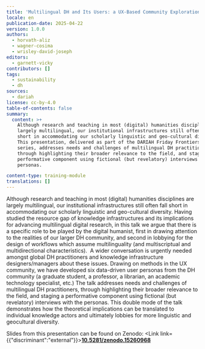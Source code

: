 ```yaml
---
title: 'Multilingual DH and Its Users: a UX-Based Community Exploration'
locale: en
publication-date: 2025-04-22
version: 1.0.0
authors:
  - horvath-aliz
  - wagner-cosima
  - wrisley-david-joseph
editors:
  - garnett-vicky
contributors: []
tags:
  - sustainability
  - dh
sources:
  - dariah
license: cc-by-4.0
table-of-contents: false
summary:
  content: >+
    Although research and teaching in most (digital) humanities disciplines are
    largely multilingual, our institutional infrastructures still often fall
    short in accommodating our scholarly linguistic and geo-cultural diversity. 
    This presentation, delivered as part of the DARIAH Friday Frontiers webinar
    series, addresses needs and challenges of multilingual DH practitioners,
    through highlighting their broader relevance to the field, and staging a
    performative component using fictional (but revelatory) interviews with the
    personas. 

content-type: training-module
translations: []
---
```

Although research and teaching in most (digital) humanities disciplines are largely multilingual, our institutional infrastructures still often fall short in accommodating our scholarly linguistic and geo-cultural diversity. Having studied the resource gap of knowledge infrastructures and its implications for advancing multilingual digital research, in this talk we argue that there is a specific role to be played by the digital humanist, first in drawing attention to the realities of our larger DH community, and second in lobbying for the design of workflows which assume multilinguality (and multiscriptual and multidirectional characteristics).  A wider conversation is urgently needed amongst global DH practitioners and knowledge infrastructure designers/managers about these issues. Drawing on methods in the UX community, we have developed six data-driven user personas from the DH community (a graduate student, a professor, a librarian, an academic technology specialist, etc.) The talk addresses needs and challenges of multilingual DH practitioners, through highlighting their broader relevance to the field, and staging a performative component using fictional (but revelatory) interviews with the personas. This double mode of the talk demonstrates how the theoretical implications can be translated to individual knowledge actors and ultimately lobbies for more linguistic and geocultural diversity.



Slides from this presentation can be found on Zenodo: <Link link={{"discriminant":"external"}}>[**10.5281/zenodo.15260968**](10.5281/zenodo.15260968)</Link>



<VideoCard provider="youtube" />

